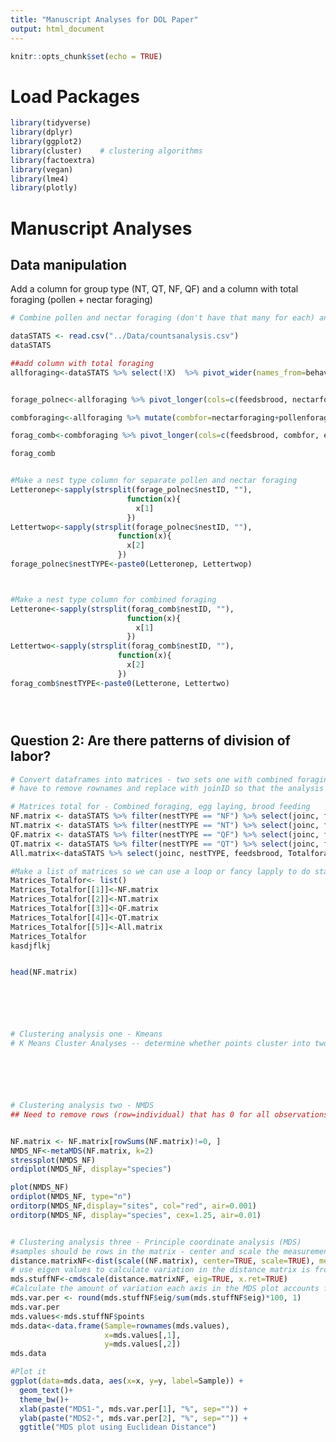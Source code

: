 ```yaml
---
title: "Manuscript Analyses for DOL Paper" 
output: html_document
---
```


```r
knitr::opts_chunk$set(echo = TRUE)
```


# Load Packages
```r
library(tidyverse)
library(dplyr)
library(ggplot2)
library(cluster)    # clustering algorithms
library(factoextra)
library(vegan) 
library(lme4)
library(plotly)
```

# Manuscript Analyses
## Data manipulation
Add a column for group type (NT, QT, NF, QF) and a column with total foraging (pollen + nectar foraging)
```r
# Combine pollen and nectar foraging (don't have that many for each) and then remove columns other than egg laying, brood feeding and foraging 

dataSTATS <- read.csv("../Data/countsanalysis.csv")
dataSTATS

##add column with total foraging 
allforaging<-dataSTATS %>% select(!X)  %>% pivot_wider(names_from=behav, values_from=totCount) %>% replace(is.na(.), 0) %>% select(!c(fillshoneypot, other, end, broodmanipulate, offbrood, incubate, waxmanipulate, laysegg, eatsbrood))


forage_polnec<-allforaging %>% pivot_longer(cols=c(feedsbrood, nectarforaging, pollenforaging, egglaying), names_to="behav", values_to="Count") 

combforaging<-allforaging %>% mutate(combfor=nectarforaging+pollenforaging) %>% select(!c(nectarforaging, pollenforaging))

forag_comb<-combforaging %>% pivot_longer(cols=c(feedsbrood, combfor, egglaying), names_to="behav", values_to="Count")

forag_comb


#Make a nest type column for separate pollen and nectar foraging 
Letteronep<-sapply(strsplit(forage_polnec$nestID, ""), 
                          function(x){
                            x[1]
                          })
Lettertwop<-sapply(strsplit(forage_polnec$nestID, ""),
                        function(x){
                          x[2]
                        })   
forage_polnec$nestTYPE<-paste0(Letteronep, Lettertwop)



#Make a nest type column for combined foraging
Letterone<-sapply(strsplit(forag_comb$nestID, ""), 
                          function(x){
                            x[1]
                          })
Lettertwo<-sapply(strsplit(forag_comb$nestID, ""),
                        function(x){
                          x[2]
                        })   
forag_comb$nestTYPE<-paste0(Letterone, Lettertwo)





```

## Question 2: Are there patterns of division of labor? 
```r
# Convert dataframes into matrices - two sets one with combined foraging and one with separated foraging 
# have to remove rownames and replace with joinID so that the analysis works

# Matrices total for - Combined foraging, egg laying, brood feeding
NF.matrix <- dataSTATS %>% filter(nestTYPE == "NF") %>% select(joinc, feedsbrood, Totalforaging, egglaying) %>% remove_rownames %>% column_to_rownames(var="joinc")
NT.matrix <- dataSTATS %>% filter(nestTYPE == "NT") %>% select(joinc, feedsbrood, Totalforaging, egglaying) %>% remove_rownames %>% column_to_rownames(var="joinc")
QF.matrix <- dataSTATS %>% filter(nestTYPE == "QF") %>% select(joinc, feedsbrood, Totalforaging, egglaying) %>% remove_rownames %>% column_to_rownames(var="joinc")
QT.matrix <- dataSTATS %>% filter(nestTYPE == "QT") %>% select(joinc, feedsbrood, Totalforaging, egglaying) %>% remove_rownames %>% column_to_rownames(var="joinc")
All.matrix<-dataSTATS %>% select(joinc, nestTYPE, feedsbrood, Totalforaging, egglaying) %>% remove_rownames %>% column_to_rownames(var="joinc")

#Make a list of matrices so we can use a loop or fancy lapply to do stats 
Matrices_Totalfor<- list()
Matrices_Totalfor[[1]]<-NF.matrix
Matrices_Totalfor[[2]]<-NT.matrix
Matrices_Totalfor[[3]]<-QF.matrix
Matrices_Totalfor[[4]]<-QT.matrix
Matrices_Totalfor[[5]]<-All.matrix
Matrices_Totalfor
kasdjflkj


head(NF.matrix)






# Clustering analysis one - Kmeans 
# K Means Cluster Analyses -- determine whether points cluster into two or more groups






# Clustering analysis two - NMDS 
## Need to remove rows (row=individual) that has 0 for all observations - maybe we want to change this someway so we can see clustering of individuals doing nothing 


NF.matrix <- NF.matrix[rowSums(NF.matrix)!=0, ] 
NMDS_NF<-metaMDS(NF.matrix, k=2)
stressplot(NMDS_NF)
ordiplot(NMDS_NF, display="species")

plot(NMDS_NF)
ordiplot(NMDS_NF, type="n")
orditorp(NMDS_NF,display="sites", col="red", air=0.001)
orditorp(NMDS_NF, display="species", cex=1.25, air=0.01)


# Clustering analysis three - Principle coordinate analysis (MDS)
#samples should be rows in the matrix - center and scale the measurements for each behavior
distance.matrixNF<-dist(scale((NF.matrix), center=TRUE, scale=TRUE), method="euclidean")
# use eigen values to calculate variation in the distance matrix is from each axis in the final plot
mds.stuffNF<-cmdscale(distance.matrixNF, eig=TRUE, x.ret=TRUE) 
#Calculate the amount of variation each axis in the MDS plot accounts for using eigen values
mds.var.per <- round(mds.stuffNF$eig/sum(mds.stuffNF$eig)*100, 1)
mds.var.per
mds.values<-mds.stuffNF$points
mds.data<-data.frame(Sample=rownames(mds.values), 
                     x=mds.values[,1],
                     y=mds.values[,2])
mds.data

#Plot it
ggplot(data=mds.data, aes(x=x, y=y, label=Sample)) +
  geom_text()+
  theme_bw()+
  xlab(paste("MDS1-", mds.var.per[1], "%", sep="")) +
  ylab(paste("MDS2-", mds.var.per[2], "%", sep="")) +
  ggtitle("MDS plot using Euclidean Distance")




```


